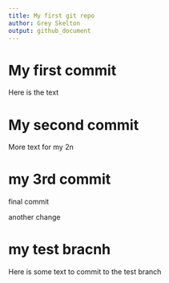 ```yaml
---
title: My first git repo
author: Grey Skelton
output: github_document
---
```

# My first commit

Here is the text

# My second commit

More text for my 2n

# my 3rd commit

final commit

another change

# my test bracnh

Here is some text to commit to the test branch